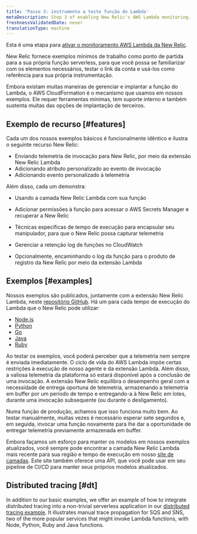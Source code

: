 ```yaml
---
title: 'Passo 3: instrumento a teste função do Lambda'
metaDescription: Step 3 of enabling New Relic's AWS Lambda monitoring.
freshnessValidatedDate: never
translationType: machine
---
```


Esta é uma etapa para [ativar o monitoramento AWS Lambda da New Relic](/docs/serverless-function-monitoring/aws-lambda-monitoring/enable-lambda-monitoring/enable-aws-lambda-monitoring).

New Relic fornece exemplos mínimos de trabalho como ponto de partida para a sua própria função serverless, para que você possa se familiarizar com os elementos necessários, testar o link da conta e usá-los como referência para sua própria instrumentação.

Embora existam muitas maneiras de gerenciar e implantar a função do Lambda, o AWS CloudFormation é o mecanismo que usamos em nossos exemplos. Ele requer ferramentas mínimas, tem suporte interno e também sustenta muitas das opções de implantação de terceiros.

## Exemplo de recurso [#features]

Cada um dos nossos exemplos básicos é funcionalmente idêntico e ilustra o seguinte recurso New Relic:

* Enviando telemetria de invocação para New Relic, por meio da extensão New Relic Lambda
* Adicionando atributo personalizado ao evento de invocação
* Adicionando evento personalizado à telemetria

Além disso, cada um demonstra:

* Usando a camada New Relic Lambda com sua função

* Adicionar permissões à função para acessar o AWS Secrets Manager e recuperar a New Relic

  <InlinePopover type="licenseKey"/>

* Técnicas específicas de tempo de execução para encapsular seu manipulador, para que o New Relic possa capturar telemetria

* Gerenciar a retenção log de funções no CloudWatch

* Opcionalmente, encaminhando o log da função para o produto de registro da New Relic por meio da extensão Lambda

## Exemplos [#examples]

Nossos exemplos são publicados, juntamente com a extensão New Relic Lambda, neste [repositório GitHub](https://github.com/newrelic/newrelic-lambda-extension). Há um para cada tempo de execução do Lambda que o New Relic pode utilizar:

* [Node.js](https://github.com/newrelic/newrelic-lambda-extension/tree/main/examples/sam/node)
* [Python](https://github.com/newrelic/newrelic-lambda-extension/tree/main/examples/sam/python)
* [Go](https://github.com/newrelic/newrelic-lambda-extension/tree/main/examples/sam/go)
* [Java](https://github.com/newrelic/newrelic-lambda-extension/tree/main/examples/sam/java)
* [Ruby](https://github.com/newrelic/newrelic-lambda-extension/tree/main/examples/sam/ruby)

<Callout variant="tip">
  Ao testar os exemplos, você poderá perceber que a telemetria nem sempre é enviada imediatamente. O ciclo de vida do AWS Lambda impõe certas restrições à execução de nosso agente e da extensão Lambda. Além disso, a valiosa telemetria da plataforma só estará disponível após a conclusão de uma invocação. A extensão New Relic equilibra o desempenho geral com a necessidade de entrega oportuna de telemetria, armazenando a telemetria em buffer por um período de tempo e entregando-a à New Relic em lotes, durante uma invocação subsequente (ou durante o desligamento).

  Numa função de produção, achamos que isso funciona muito bem. Ao testar manualmente, muitas vezes é necessário esperar sete segundos e, em seguida, invocar uma função novamente para lhe dar a oportunidade de entregar telemetria previamente armazenada em buffer.
</Callout>

Embora façamos um esforço para manter os modelos em nossos exemplos atualizados, você sempre pode encontrar a camada New Relic Lambda mais recente para sua região e tempo de execução em nosso [site de camadas](https://layers.newrelic-external.com/). Este site também oferece uma API, que você pode usar em seu pipeline de CI/CD para manter seus próprios modelos atualizados.

## Distributed tracing [#dt]

In addition to our basic examples, we offer an example of how to integrate distributed tracing into a non-trivial serverless application in our [distributed tracing example](https://github.com/newrelic/newrelic-lambda-extension/tree/main/examples/sam/distributedtracing). It illustrates manual trace propagation for SQS and SNS, two of the more popular services that might invoke Lambda functions, with Node, Python, Ruby and Java functions.

<InstallFeedback/>